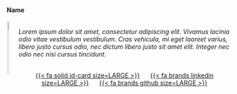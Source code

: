 #### Name <br>

::: columns
::: {.columns}
::: {.column #img-right}
<center><img src="/assets/placeholders/placeholder_image_circle.png" width="90%" class="team-img" />
</center>
:::
::: {.column #text}
*Lorem ipsum dolor sit amet, consectetur adipiscing elit. Vivamus lacinia odio vitae vestibulum vestibulum. Cras vehicula, mi eget laoreet varius, libero justo cursus odio, nec dictum libero justo sit amet elit. Integer nec odio nec nisi cursus tincidunt.*

<br><center>
[{{< fa solid id-card size=LARGE >}}]()
&nbsp;&nbsp;&nbsp;&nbsp;
[{{< fa brands linkedin size=LARGE >}}]()
&nbsp;&nbsp;&nbsp;&nbsp;
[{{< fa brands github size=LARGE >}}]()
</center>
:::
:::
:::

<div class="divider"></div>
